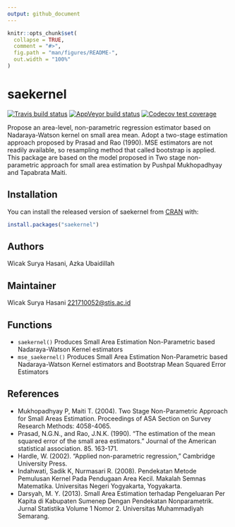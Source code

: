 ```yaml
---
output: github_document
---
```


<!-- README.md is generated from README.Rmd. Please edit that file -->

```r
knitr::opts_chunk$set(
  collapse = TRUE,
  comment = "#>",
  fig.path = "man/figures/README-",
  out.width = "100%"
)
```

# saekernel

<!-- badges: start -->
[![Travis build status](https://travis-ci.com/wicaksh/saekernel.svg?branch=master)](https://travis-ci.com/wicaksh/saekernel)
[![AppVeyor build status](https://ci.appveyor.com/api/projects/status/github/wicaksh/saekernel?branch=master&svg=true)](https://ci.appveyor.com/project/wicaksh/saekernel)
[![Codecov test coverage](https://codecov.io/gh/wicaksh/saekernel/branch/master/graph/badge.svg)](https://codecov.io/gh/wicaksh/saekernel?branch=master)
<!-- badges: end -->

Propose an area-level, non-parametric regression estimator based on Nadaraya-Watson kernel on small area mean. Adopt a two-stage estimation approach proposed by Prasad and Rao (1990). MSE estimators are not readily available, so resampling method that called bootstrap is applied. This package are based on the model proposed in Two stage non-parametric approach for small area estimation by Pushpal Mukhopadhyay and Tapabrata Maiti.

## Installation

You can install the released version of saekernel from [CRAN](https://CRAN.R-project.org) with:

``` r
install.packages("saekernel")
```

## Authors

Wicak Surya Hasani, Azka Ubaidillah

## Maintainer 
Wicak Surya Hasani <221710052@stis.ac.id>

## Functions
* `saekernel()` Produces Small Area Estimation Non-Parametric based Nadaraya-Watson Kernel estimators
* `mse_saekernel()` Produces Small Area Estimation Non-Parametric based Nadaraya-Watson Kernel estimators and Bootstrap Mean Squared Error Estimators

## References
* Mukhopadhyay P, Maiti T. (2004). Two Stage Non-Parametric Approach for Small Areas Estimation. Proceedings of ASA Section on Survey Research Methods: 4058-4065.
* Prasad, N.G.N., and Rao, J.N.K. (1990). “The estimation of the mean squared error of the small area estimators.” Journal of the American statistical association. 85. 163-171.
* Hardle, W. (2002). “Applied non-parametric regression,” Cambridge University Press.
* Indahwati, Sadik K, Nurmasari R. (2008). Pendekatan Metode Pemulusan Kernel Pada Pendugaan Area Kecil. Makalah Semnas Matematika. Universitas Negeri Yogyakarta, Yogyakarta.
* Darsyah, M. Y. (2013). Small Area Estimation terhadap Pengeluaran Per Kapita di Kabupaten Sumenep Dengan Pendekatan Nonparametrik. Jurnal Statistika Volume 1 Nomor 2. Universitas Muhammadiyah Semarang.
